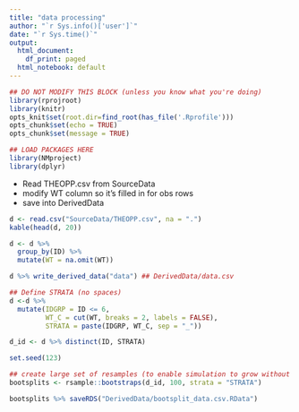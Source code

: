 ```yaml
---
title: "data processing"
author: "`r Sys.info()['user']`"
date: "`r Sys.time()`"
output:
  html_document:
    df_print: paged
  html_notebook: default
---
```



```r
## DO NOT MODIFY THIS BLOCK (unless you know what you're doing)
library(rprojroot)
library(knitr)
opts_knit$set(root.dir=find_root(has_file('.Rprofile')))
opts_chunk$set(echo = TRUE)
opts_chunk$set(message = TRUE)
```

```r
## LOAD PACKAGES HERE
library(NMproject)
library(dplyr)

```

- Read THEOPP.csv from SourceData
- modify WT column so it's filled in for obs rows
- save into DerivedData

```r

d <- read.csv("SourceData/THEOPP.csv", na = ".")
kable(head(d, 20))

```

```r

d <- d %>%
  group_by(ID) %>%
  mutate(WT = na.omit(WT))

d %>% write_derived_data("data") ## DerivedData/data.csv

```


```r
## Define STRATA (no spaces)
d <-d %>%
  mutate(IDGRP = ID <= 6,
         WT_C = cut(WT, breaks = 2, labels = FALSE),
         STRATA = paste(IDGRP, WT_C, sep = "_"))

d_id <- d %>% distinct(ID, STRATA)

set.seed(123)

## create large set of resamples (to enable simulation to grow without ruining seed)
bootsplits <- rsample::bootstraps(d_id, 100, strata = "STRATA")

bootsplits %>% saveRDS("DerivedData/bootsplit_data.csv.RData")

```


